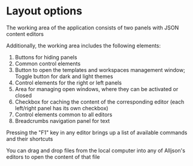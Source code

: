 # Layout options

The working area of the application consists of two panels with JSON content editors


<ThemedImg
  name="Layout_options"
  alt="Layout options: Analyse and edit the text representation of JSON"
/>

Additionally, the working area includes the following elements:

1. Buttons for hiding panels
2. Common control elements
3. Button to open the templates and workspaces management window; Toggle button for dark and light themes
4. Control elements for the right or left panels
5. Area for managing open windows, where they can be activated or closed
6. Checkbox for caching the content of the corresponding editor (each left/right panel has its own checkbox)
7. Control elements common to all editors
8. Breadcrumbs navigation panel for text

Pressing the "F1" key in any editor brings up a list of available commands and their shortcuts

You can drag and drop files from the local computer into any of Alljson's editors to open the content of that file
